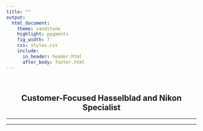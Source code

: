 ```yaml
---
title: ""
output:
  html_document:
    theme: sandstone
    highlight: pygments
    fig_width: 7
    css: styles.css
    include:
      in_header: header.html
      after_body: footer.html
---
```


<p>&nbsp;</p>

<center><h2> Customer-Focused Hasselblad and Nikon Specialist </h2></center>

---



***

